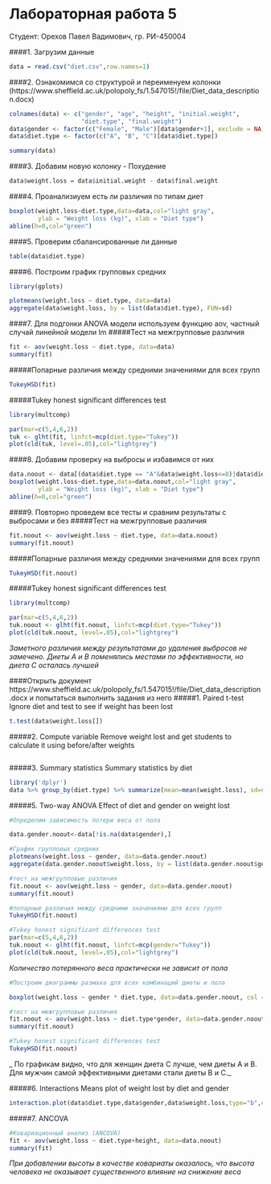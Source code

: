 # Лабораторная работа 5
Студент: Орехов Павел Вадимович, гр. РИ-450004

####1. Загрузим данные
```{r}
data = read.csv("diet.csv",row.names=1)
```


####2. Ознакомимся со структурой и переименуем колонки (https://www.sheffield.ac.uk/polopoly_fs/1.547015!/file/Diet_data_description.docx)
```{r}
colnames(data) <- c("gender", "age", "height", "initial.weight", 
                    "diet.type", "final.weight")
data$gender <- factor(c("Female", "Male")[data$gender+1], exclude = NA)
data$diet.type <- factor(c("A", "B", "C")[data$diet.type])

summary(data)
```


####3. Добавим новую колонку - Похудение
```{r}
data$weight.loss = data$initial.weight - data$final.weight
```


####4. Проанализиуем есть ли различия по типам диет
```{r}
boxplot(weight.loss~diet.type,data=data,col="light gray",
        ylab = "Weight loss (kg)", xlab = "Diet type")
abline(h=0,col="green")
```

####5. Проверим сбалансированные ли данные
```{r}
table(data$diet.type)
```


####6. Построим график групповых средних
```{r include=FALSE}
library(gplots)
```
```{r}
plotmeans(weight.loss ~ diet.type, data=data)
aggregate(data$weight.loss, by = list(data$diet.type), FUN=sd)
```


####7. Для подгонки ANOVA модели используем функцию aov, частный случай линейной модели lm
#####Тест на межгрупповые различия
```{r}
fit <- aov(weight.loss ~ diet.type, data=data)
summary(fit)
```


#####Попарные различия между средними значениями для всех групп
```{r}
TukeyHSD(fit)
```


#####Tukey honest significant differences test
```{r include=FALSE}
library(multcomp)
```
```{r}
par(mar=c(5,4,6,2))
tuk <- glht(fit, linfct=mcp(diet.type="Tukey"))
plot(cld(tuk, level=.05),col="lightgrey")
```


####8. Добавим проверку на выбросы и избавимся от них
```{r}
data.noout <- data[(data$diet.type == "A"&data$weight.loss<=8)|data$diet.type == "B"|data$diet.type == "C",]
boxplot(weight.loss~diet.type,data=data.noout,col="light gray",
        ylab = "Weight loss (kg)", xlab = "Diet type")
abline(h=0,col="green")
```


####9. Повторно проведем все тесты и сравним результаты с выбросами и без
#####Тест на межгрупповые различия
```{r}
fit.noout <- aov(weight.loss ~ diet.type, data=data.noout)
summary(fit.noout)
```


#####Попарные различия между средними значениями для всех групп
```{r}
TukeyHSD(fit.noout)
```


#####Tukey honest significant differences test
```{r include=FALSE}
library(multcomp)
```
```{r}
par(mar=c(5,4,6,2))
tuk.noout <- glht(fit.noout, linfct=mcp(diet.type="Tukey"))
plot(cld(tuk.noout, level=.05),col="lightgrey")
```
_Заметного различия между результатами до удаления выбросов не замечено. Диеты А и В поменялись местами по эффективности, но диета С осталась лучшей_


####Открыть документ https://www.sheffield.ac.uk/polopoly_fs/1.547015!/file/Diet_data_description.docx и попытаться выполнить задания из него
#####1. Paired t-test
Ignore diet and test to see if weight has been lost
```{r}
t.test(data$weight.loss[])
```

#####2. Compute variable
Remove weight lost and get students to calculate it using before/after weights
```{r}

```

#####3. Summary statistics
Summary statistics by diet
```{r include=FALSE}
library('dplyr')
data %>% group_by(diet.type) %>% summarize(mean=mean(weight.loss), sd=sd(weight.loss))
```

#####5. Two-way ANOVA
Effect of diet and gender on weight lost
```{r}
#Определим зависимость потери веса от пола

data.gender.noout<-data[!is.na(data$gender),]

#График групповых средних
plotmeans(weight.loss ~ gender, data=data.gender.noout)
aggregate(data.gender.noout$weight.loss, by = list(data.gender.noout$gender), FUN=sd)

#тест на межгрупповые различия
fit.noout <- aov(weight.loss ~ gender, data=data.gender.noout)
summary(fit.noout)

#попарные различия между средними значениями для всех групп
TukeyHSD(fit.noout)

#Tukey honest significant differences test
par(mar=c(5,4,6,2))
tuk.noout <- glht(fit.noout, linfct=mcp(gender="Tukey"))
plot(cld(tuk.noout, level=.05),col="lightgrey")
```
_Количество потерянного веса практически не зависит от пола_

```{r}
#Построим диаграммы размаха для всех комбинаций диеты и пола

boxplot(weight.loss ~ gender * diet.type, data=data.gender.noout, col = c("#ffa8af", "#42aaff"), ylab="Weight Loss")

#тест на межгрупповые различия
fit.noout <- aov(weight.loss ~ diet.type*gender, data=data.gender.noout)
summary(fit.noout)

#Tukey honest significant differences test
TukeyHSD(fit.noout)
```

_ По графикам видно, что для женщин диета С лучше, чем диеты А и В. Для мужчин самой эффективными диетами стали диеты В и С._

#####6. Interactions
Means plot of weight lost by diet and gender
```{r}
interaction.plot(data$diet.type,data$gender,data$weight.loss,type="b",col=c(2,4),leg.bty="n",pch=c(1,2),xlab="Diet",ylab="Weight loss",main="Interaction plot")
```

#####7. ANCOVA
```{r}
#Ковариационный анализ (ANCOVA)
fit <- aov(weight.loss ~ diet.type+height, data=data.noout)
summary(fit)
```

_При добавлении высоты в качестве ковариаты оказалось, что высота человека не оказывает существенного влияние на снижение веса_